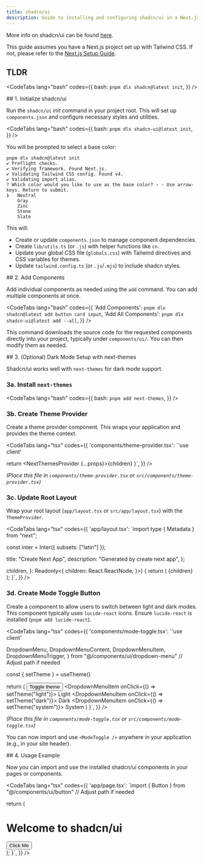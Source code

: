 ```yaml
---
title: shadcn/ui
description: Guide to installing and configuring shadcn/ui in a Next.js project using pnpm.
---
```



More info on shadcn/ui can be found [here](https://ui.shadcn.com/docs).

This guide assumes you have a Next.js project set up with Tailwind CSS. If not, please refer to the [Next.js Setup Guide](/docs/nextjs).

## TLDR

<CodeTabs lang="bash" codes={{
    bash: `pnpm dlx shadcn@latest init`,
  }} />

<Steps>
<Step>
## 1. Initialize shadcn/ui

Run the `shadcn/ui` init command in your project root. This will set up `components.json` and configure necessary styles and utilities.

<CodeTabs lang="bash" codes={{
    bash: `pnpm dlx shadcn-ui@latest init`,
  }} />

You will be prompted to select a base color:

```text
pnpm dlx shadcn@latest init
✔ Preflight checks.
✔ Verifying framework. Found Next.js.
✔ Validating Tailwind CSS config. Found v4.
✔ Validating import alias.
? Which color would you like to use as the base color? › - Use arrow-keys. Return to submit.
❯   Neutral
    Gray
    Zinc
    Stone
    Slate
```

This will:
- Create or update `components.json` to manage component dependencies.
- Create `lib/utils.ts` (or `.js`) with helper functions like `cn`.
- Update your global CSS file (`globals.css`) with Tailwind directives and CSS variables for themes.
- Update `tailwind.config.ts` (or `.js`/`.mjs`) to include shadcn styles.
</Step>

<Step>
## 2. Add Components

Add individual components as needed using the `add` command. You can add multiple components at once.

<CodeTabs lang="bash" codes={{
    'Add Components': `pnpm dlx shadcn@latest add button card input`,
    'Add All Components': `pnpm dlx shadcn-ui@latest add --all`,
  }} />

This command downloads the source code for the requested components directly into your project, typically under `components/ui/`. You can then modify them as needed.
</Step>

<Step>
## 3. (Optional) Dark Mode Setup with next-themes

Shadcn/ui works well with `next-themes` for dark mode support.

### 3a. Install `next-themes`

<CodeTabs lang="bash" codes={{
    bash: `pnpm add next-themes`,
  }} />

### 3b. Create Theme Provider

Create a theme provider component. This wraps your application and provides the theme context.

<CodeTabs lang="tsx" codes={{
    'components/theme-provider.tsx': `'use client'


  return <NextThemesProvider {...props}>{children}</NextThemesProvider>
}`,
  }} />


*(Place this file in `components/theme-provider.tsx` or `src/components/theme-provider.tsx`)*

### 3c. Update Root Layout

Wrap your root layout (`app/layout.tsx` or `src/app/layout.tsx`) with the `ThemeProvider`.

<CodeTabs lang="tsx" codes={{
    'app/layout.tsx': `import type { Metadata } from "next";

const inter = Inter({ subsets: ["latin"] });

  title: "Create Next App",
  description: "Generated by create next app",
};

  children,
}: Readonly<{
  children: React.ReactNode;
}>) {
  return (
    <html lang="en" suppressHydrationWarning>
      <body className={inter.className}>
        <ThemeProvider
          attribute="class"
          defaultTheme="system"
          enableSystem
          disableTransitionOnChange
        >
          {children}
        </ThemeProvider>
      </body>
    </html>
  );
}`,
  }} />


### 3d. Create Mode Toggle Button

Create a component to allow users to switch between light and dark modes. This component typically uses `lucide-react` icons. Ensure `lucide-react` is installed (`pnpm add lucide-react`).

<CodeTabs lang="tsx" codes={{
    'components/mode-toggle.tsx': `'use client'


  DropdownMenu,
  DropdownMenuContent,
  DropdownMenuItem,
  DropdownMenuTrigger,
} from "@/components/ui/dropdown-menu" // Adjust path if needed

  const { setTheme } = useTheme()

  return (
    <DropdownMenu>
      <DropdownMenuTrigger asChild>
        <Button variant="outline" size="icon">
          <Sun className="h-[1.2rem] w-[1.2rem] rotate-0 scale-100 transition-all dark:-rotate-90 dark:scale-0" />
          <Moon className="absolute h-[1.2rem] w-[1.2rem] rotate-90 scale-0 transition-all dark:rotate-0 dark:scale-100" />
          <span className="sr-only">Toggle theme</span>
        </Button>
      </DropdownMenuTrigger>
      <DropdownMenuContent align="end">
        <DropdownMenuItem onClick={() => setTheme("light")}>
          Light
        </DropdownMenuItem>
        <DropdownMenuItem onClick={() => setTheme("dark")}>
          Dark
        </DropdownMenuItem>
        <DropdownMenuItem onClick={() => setTheme("system")}>
          System
        </DropdownMenuItem>
      </DropdownMenuContent>
    </DropdownMenu>
  )
}`,
  }} />


*(Place this file in `components/mode-toggle.tsx` or `src/components/mode-toggle.tsx`)*

You can now import and use `<ModeToggle />` anywhere in your application (e.g., in your site header).
</Step>

<Step>
## 4. Usage Example

Now you can import and use the installed shadcn/ui components in your pages or components.

<CodeTabs lang="tsx" codes={{
    'app/page.tsx': `import { Button } from "@/components/ui/button" // Adjust path if needed

  return (
    <main className="flex min-h-screen flex-col items-center p-24">
      <div className="absolute top-4 right-4">
        <ModeToggle />
      </div>
      <h1 className="text-4xl font-bold mb-4">Welcome to shadcn/ui</h1>
      <Button>Click Me</Button>
    </main>
  );
}`,
  }} />
</Step>

</Steps>
